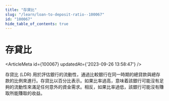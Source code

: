```yaml
---
title: "存貸比"
slug: "/learn/loan-to-deposit-ratio--100067"
id: "100067"
hide_table_of_contents: true
---
```



# 存貸比

<ArticleMeta id={100067} updatedAt={'2023-09-26 13:58:47'} />
<div className='border-solid border-b border-t-0 my-4 border-[var(--ifm-color-gray-300)]' />

存貸比 (LDR) 用於評估銀行的流動性，通過比較銀行在同一時期的總貸款與總存款的比例來進行。存貸比以百分比表示。如果比率過高，意味着該銀行可能沒有足夠的流動性來滿足任何意外的資金需求。相反，如果比率過低，該銀行可能沒有賺取所能賺取的收益。
